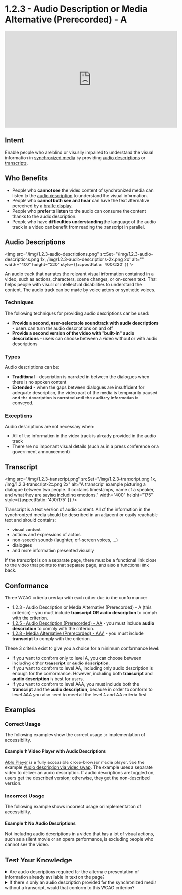 # 1.2.3 - Audio Description or Media Alternative (Prerecorded) - A

<iframe width="560" height="315" src="https://www.youtube.com/embed/9tkW2a4RfW8" title="1.2.3 - Audio Description or Media Alternative (Prerecorded) - WCAG Documents" frameBorder="0" allow="accelerometer; autoplay; clipboard-write; encrypted-media; gyroscope; picture-in-picture" allowFullScreen></iframe>

## Intent

Enable people who are blind or visually impaired to understand the visual information in [synchronized media](/docs/wcag-documents/glossary-of-terms#synchronized-media) by providing [audio descriptions](#audio-descriptions) or [transcripts](/docs/wcag-documents/glossary-of-terms/#transcript).

## Who Benefits

- People who **cannot see** the video content of synchronized media can listen to the [audio description](/docs/wcag-documents/glossary-of-terms#audio-descriptions) to understand the visual information.
- People who **cannot both see and hear** can have the text alternative perceived by a [braille display](/docs/wcag-documents/glossary-of-terms#braille-display).
- People who **prefer to listen** to the audio can consume the content thanks to the audio description.
- People who have **difficulties understanding** the language of the audio track in a video can benefit from reading the transcript in parallel.

## Audio Descriptions

<img src="/img/1.2.3-audio-descriptions.png" srcSet="/img/1.2.3-audio-descriptions.png 1x, /img/1.2.3-audio-descriptions-2x.png 2x" alt="" width="400" height="220" style={{aspectRatio: '400/220' }} />

An audio track that narrates the relevant visual information contained in a video, such as actions, characters, scene changes, or on-screen text. That helps people with visual or intellectual disabilities to understand the content.
The audio track can be made by voice actors or synthetic voices.

### Techniques

The following techniques for providing audio descriptions can be used:

- **Provide a second, user-selectable soundtrack with audio descriptions** - users can turn the audio descriptions on and off
- **Provide a second version of the video with "built-in" audio descriptions** - users can choose between a video without or with audio descriptions

### Types

Audio descriptions can be:

- **Traditional** - description is narrated in between the dialogues when there is no spoken content
- **Extended** - when the gaps between dialogues are insufficient for adequate description, the video part of the media is temporarily paused and the description is narrated until the auditory information is conveyed.

### Exceptions

Audio descriptions are not necessary when:

- All of the information in the video track is already provided in the audio track
- There are no important visual details (such as in a press conference or a government announcement)

## Transcript

<img src="/img/1.2.3-transcript.png" srcSet="/img/1.2.3-transcript.png 1x, /img/1.2.3-transcript-2x.png 2x" alt="A transcript example picturing a dialogue between two people. It contains timestamps, name of a speaker, and what they are saying including emotions." width="400" height="175" style={{aspectRatio: '400/175' }} />

Transcript is a text version of audio content. All of the information in the synchronized media should be described in an adjacent or easily reachable text and should contains:

- visual context
- actions and expressions of actors
- non-speech sounds (laughter, off-screen voices, ...)
- dialogues
- and more information presented visually

If the transcript is on a separate page, there must be a functional link close to the video that points to that separate page, and also a functional link back.

## Conformance

Three WCAG criteria overlap with each other due to the conformance:

- 1.2.3 - Audio Description or Media Alternative (Prerecorded) - A (this criterion) - you must include **transcript OR audio description** to comply with the criterion.
- [1.2.5 - Audio Description (Prerecorded) - AA](./1.2.5-audio-description-prerecorded.mdx) - you must include **audio description** to comply with the criterion.
- [1.2.8 - Media Alternative (Prerecorded) - AAA](./1.2.8-media-alternative-prerecorded.mdx) - you must include **transcript** to comply with the criterion.

These 3 criteria exist to give you a choice for a minimum conformance level:
- If you want to conform only to level A, you can choose between including either **transcript** or **audio description**.
- If you want to conform to level AA, including only audio description is enough for the conformance. However, including both **transcript** and **audio description** is best for users.
- If you want to conform to level AAA, you must include both the **transcript** and the **audio description**, because in order to conform to level AAA you also need to meet all the level A and AA criteria first.

## Examples

### Correct Usage

The following examples show the correct usage or implementation of accessibility.

#### Example 1: Video Player with Audio Descriptions

[Able Player](https://ableplayer.github.io/ableplayer/) is a fully accessible cross-browser media player. See the example [Audio description via video swap](https://ableplayer.github.io/ableplayer/demos/desc3.html).
The example uses a separate video to deliver an audio description. If audio descriptions are toggled on, users get the described version; otherwise, they get the non-described version.

### Incorrect Usage

The following example shows incorrect usage or implementation of accessibility.

#### Example 1: No Audio Descriptions

Not including audio descriptions in a video that has a lot of visual actions, such as a silent movie or an opera performance, is excluding people who cannot see the video.

## Test Your Knowledge

<details>
	<summary><span>Are audio descriptions required for the alternate presentation of information already available in text on the page?</span></summary>
  No, audio descriptions are not required when the synchronized media is an alternate presentation of information that is already available in text on the page.
</details>

<details>
	<summary><span>If there is only an audio description provided for the synchronized media without a transcript, would that conform to this WCAG criterion?</span></summary>
  Yes, because the requirement is to provide an audio description OR the text alternative. However, audio descriptions are not accessible for deafblind people, so it is always better to include the transcript as well.
</details>
